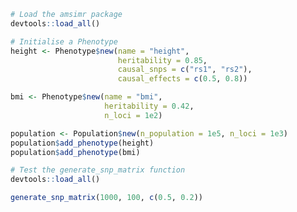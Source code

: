 ```r
# Load the amsimr package
devtools::load_all()

# Initialise a Phenotype
height <- Phenotype$new(name = "height",
                        heritability = 0.85,
                        causal_snps = c("rs1", "rs2"),
                        causal_effects = c(0.5, 0.8))

bmi <- Phenotype$new(name = "bmi",
                     heritability = 0.42,
                     n_loci = 1e2)

population <- Population$new(n_population = 1e5, n_loci = 1e3)
population$add_phenotype(height)
population$add_phenotype(bmi)
```


```r
# Test the generate_snp_matrix function
devtools::load_all()

generate_snp_matrix(1000, 100, c(0.5, 0.2))
```
